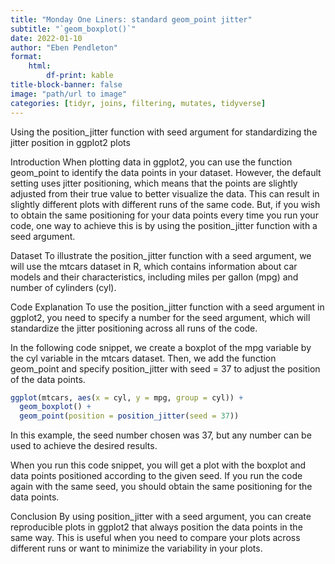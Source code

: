 ---
title: "Monday One Liners: standard geom_point jitter"
subtitle: "`geom_boxplot()`"
date: 2022-01-10
author: "Eben Pendleton"
format:
    html:
        df-print: kable
title-block-banner: false
image: "path/url to image"
categories: [tidyr, joins, filtering, mutates, tidyverse]
---

Using the position_jitter function with seed argument for standardizing the jitter position in ggplot2 plots

Introduction
When plotting data in ggplot2, you can use the function geom_point to identify the data points in your dataset. However, the default setting uses jitter positioning, which means that the points are slightly adjusted from their true value to better visualize the data. This can result in slightly different plots with different runs of the same code. But, if you wish to obtain the same positioning for your data points every time you run your code, one way to achieve this is by using the position_jitter function with a seed argument.

Dataset
To illustrate the position_jitter function with a seed argument, we will use the mtcars dataset in R, which contains information about car models and their characteristics, including miles per gallon (mpg) and number of cylinders (cyl).

Code Explanation
To use the position_jitter function with a seed argument in ggplot2, you need to specify a number for the seed argument, which will standardize the jitter positioning across all runs of the code.

In the following code snippet, we create a boxplot of the mpg variable by the cyl variable in the mtcars dataset. Then, we add the function geom_point and specify position_jitter with seed = 37 to adjust the position of the data points.

```r
ggplot(mtcars, aes(x = cyl, y = mpg, group = cyl)) + 
  geom_boxplot() + 
  geom_point(position = position_jitter(seed = 37))
```

In this example, the seed number chosen was 37, but any number can be used to achieve the desired results.

When you run this code snippet, you will get a plot with the boxplot and data points positioned according to the given seed. If you run the code again with the same seed, you should obtain the same positioning for the data points.

Conclusion
By using position_jitter with a seed argument, you can create reproducible plots in ggplot2 that always position the data points in the same way. This is useful when you need to compare your plots across different runs or want to minimize the variability in your plots.